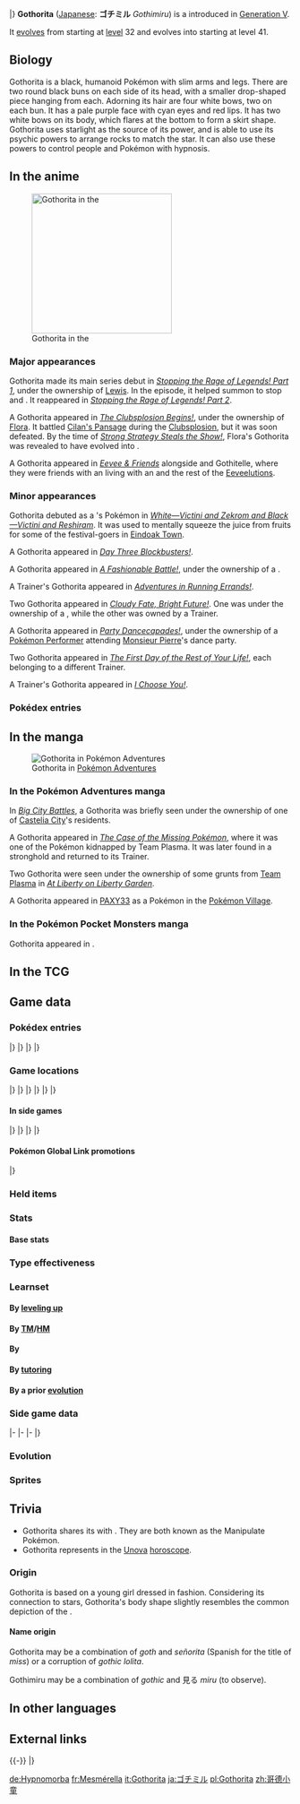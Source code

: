 {{PokémonPrevNext/Head|type=Psychic}}
{{PokémonPrevNext/Pokémon|type=Psychic|prevnum=574|prev=Gothita|nextnum=576|next=Gothitelle}}
|}
{{Pokémon Infobox
|name=Gothorita
|jname=ゴチミル
|jtranslit=Gochimiru
|tmname=Gothimiru
|category=Manipulate
|typebox=1
|type1=Psychic
|abilityn=d
|ability1=Frisk
|ability2=Competitive
|abilityd=Shadow Tag
|ndex=575
|udex=081
|u2dex=137
|karea=Mountain
|kdex=127
|height-ftin=2'04"
|height-m=0.7
|weight-lbs=39.7
|weight-kg=18.0
|egggroupn=1
|egggroup1=Human-Like
|eggcycles=20
|expyield=137
|lv100exp=1,059,860
|gendercode=191
|color=Purple
|catchrate=100
|evtotal=2
|evsd=2
|body=12
|pokefordex=gothorita
|generation=5
|friendship=70
}}
'''Gothorita''' ([[List of Japanese Pokémon names|Japanese]]: '''ゴチミル''' ''Gothimiru'') is a {{type|Psychic}} {{OBP|Pokémon|species}} introduced in [[Generation V]].

It [[Evolution|evolves]] from {{p|Gothita}} starting at [[level]] 32 and evolves into {{p|Gothitelle}} starting at level 41.

==Biology==
Gothorita is a black, humanoid Pokémon with slim arms and legs. There are two round black buns on each side of its head, with a smaller drop-shaped piece hanging from each. Adorning its hair are four white bows, two on each bun. It has a pale purple face with cyan eyes and red lips. It has two white bows on its body, which flares at the bottom to form a skirt shape. Gothorita uses starlight as the source of its power, and is able to use its psychic powers to arrange rocks to match the star. It can also use these powers to control people and Pokémon with hypnosis.

==In the anime==
[[File:Lewis Gothorita.png|thumb|250px|left|Gothorita in the {{pkmn|anime}}]]
===Major appearances===
Gothorita made its main series debut in ''[[BW059|Stopping the Rage of Legends! Part 1]]'', under the ownership of [[Lewis]]. In the episode, it helped summon {{p|Landorus}} to stop {{p|Tornadus}} and {{p|Thundurus}}. It reappeared in ''[[BW060|Stopping the Rage of Legends! Part 2]]''.

A Gothorita appeared in ''[[BW070|The Clubsplosion Begins!]]'', under the ownership of [[Flora]]. It battled [[Cilan's Pansage]] during the [[Clubsplosion]], but it was soon defeated. By the time of ''[[BW106|Strong Strategy Steals the Show!]]'', Flora's Gothorita was revealed to have evolved into {{p|Gothitelle}}.

A Gothorita appeared in ''[[PK25|Eevee & Friends]]'' alongside {{p|Gothita}} and Gothitelle, where they were friends with an {{p|Umbreon}} living with an {{p|Eevee}} and the rest of the [[Eeveelution]]s.

===Minor appearances===
Gothorita debuted as a {{pkmn|Trainer}}'s Pokémon in ''[[M14|White—Victini and Zekrom and Black—Victini and Reshiram]]''. It was used to mentally squeeze the juice from fruits for some of the festival-goers in [[Eindoak Town]].

A Gothorita appeared in ''[[XY040|Day Three Blockbusters!]]''.

A Gothorita appeared in ''[[XY073|A Fashionable Battle!]]'', under the ownership of a {{tc|Furisode Girl}}.

A Trainer's Gothorita appeared in ''[[XY084|Adventures in Running Errands!]]''.

Two Gothorita appeared in ''[[XY092|Cloudy Fate, Bright Future!]]''. One was under the ownership of a {{tc|Psychic}}, while the other was owned by a Trainer.

A Gothorita appeared in ''[[XY105|Party Dancecapades!]]'', under the ownership of a [[Pokémon Performer]] attending [[Monsieur Pierre]]'s dance party.

Two Gothorita appeared in ''[[XY138|The First Day of the Rest of Your Life!]]'', each belonging to a different Trainer.

A Trainer's Gothorita appeared in ''[[M20|I Choose You!]]''.

===Pokédex entries===
{{Animedexheader|Unova}}
{{Animedexbody|BW059|Gothorita|Ash's Pokédex|Gothorita, the Manipulate Pokémon and the [[evolution|evolved]] form of {{p|Gothita}}. Gothorita uses starlight as its power source. It arranges rocks in the same way as the stars, and can use its {{t|Psychic}} powers to control people and Pokémon.}}
{{Animedexfooter/Pokémon|''Best Wishes''|Unova}}

==In the manga==
[[File:Team Plasma Gothorita Adventures.png|thumb|Gothorita in [[Pokémon Adventures]]]]
===In the Pokémon Adventures manga===
In ''[[PS478|Big City Battles]]'', a Gothorita was briefly seen under the ownership of one of [[Castelia City]]'s residents.

A Gothorita appeared in ''[[PS479|The Case of the Missing Pokémon]]'', where it was one of the Pokémon kidnapped by Team Plasma. It was later found in a stronghold and returned to its Trainer.

Two Gothorita were seen under the ownership of some grunts from [[Team Plasma]] in ''[[PS480|At Liberty on Liberty Garden]]''.

A Gothorita appeared in [[PAXY33]] as a Pokémon in the [[Pokémon Village]].

===In the Pokémon Pocket Monsters manga===
Gothorita appeared in {{OBP|Pocket Monsters BW|Kosaku Anakubo}}.

==In the TCG==
{{main|Gothorita (TCG)}}

==Game data==
===Pokédex entries===
{{Dex/Header|type=Psychic}}
{{Dex/NA|gen=V}}
{{Dex/Gen|gen=V}}
{{Dex/Entry1|v=Black|t=FFF|entry=They use hypnosis to control people and Pokémon. Tales of Gothorita leading people astray are told in every corner.}}
{{Dex/Entry1|v=White|entry=Starlight is the source of their power. At night, they mark star positions by using psychic power to float stones.}}
{{Dex/Entry2|v=Black 2|v2=White 2|t=FFF|entry=According to many old tales, it creates friends for itself by controlling sleeping children on starry nights.}}
|}
|}
{{Dex/Gen|gen=VI}}
{{Dex/Entry1|v=X|t=FFF|entry=Starlight is the source of their power. At night, they mark star positions by using psychic power to float stones.}}
{{Dex/Entry1|v=Y|entry=According to many old tales, it creates friends for itself by controlling sleeping children on starry nights.}}
{{Dex/Entry1|v=Omega Ruby|t=FFF|entry=Starlight is the source of their power. At night, they mark star positions by using psychic power to float stones.}}
{{Dex/Entry1|v=Alpha Sapphire|t=FFF|entry=According to many old tales, it creates friends for itself by controlling sleeping children on starry nights.}}
|}
|}
{{Dex/Footer}}

===Game locations===
{{Availability/Header|type=Psychic}}
{{Availability/NA|gen=V}}
{{Availability/Gen|gen=V}}
{{Availability/Entry1|1|v=Black|t=fff|area={{rt|9|Unova}}}}
{{Availability/Entry1/None|1|v=White}}
{{Availability/Entry1|1|v=Black 2|t=fff|area={{rt|9|Unova}}, [[Strange House]]}}
{{Availability/Entry1/None|1|v=White 2}}
|}
|}
{{Availability/Gen|gen=VI}}
{{Availability/Entry2|v=X|v2=Y|t=fff|area={{rt|20|Kalos}}, [[Pokémon Village]], [[Friend Safari]] ([[Friend Safari#Psychic-type Safari|Psychic]])}}
{{Availability/Entry2|v=Omega Ruby|v2=Alpha Sapphire|t=fff|t2=fff|area=[[Evolution|Evolve]] {{p|Gothita}}}}
|}
|}
{{Availability/Gen|gen=VII}}
{{Availability/Entry2|v=Sun|v2=Moon|area=[[Evolution|Evolve]] {{p|Gothita}}}}
{{Availability/Entry2/None|v=Ultra Sun|v2=Ultra Moon}}
|}
|}
{{Availability/Footer}}

====In side games====
{{Availability/Header|type=Psychic}}
{{Availability/NA|gen=V}}
{{Availability/Gen|gen=V}}
{{Availability/Entry1|1|v=Rumble Blast|color={{fire color}}|area=Tower: [[Challenger's Ground]], [[Frozen Tundra]], [[World Axle - B2F]]}}
{{Availability/Entry1|1|v=PokéPark 2|link=PokéPark 2: Wonders Beyond|color={{grass color}}|area=[[Wish Park]]}}
{{Availability/Entry1|1|v=Conquest|color={{silver color}}|area=[[Illusio]]}}
{{Availability/Entry1|1|v=MD GTI|link=Pokémon Mystery Dungeon: Gates to Infinity|color={{silver color}}|area=[[Ochre Quarry]] (1F-13F), [[Daybreak Ridge]] (1F-6F), [[Freezing Pillar]] (1F-14F), [[Windy Shoreline]] (1F-11F), [[Rusty Mountain]] (Golden Chamber), [[Jaws of the Abyss]] (B1-B28), [[Smoking Mountain]] (1F-24F), Magnagate dungeons}}
{{Availability/Entry1|1|v=Rumble U|color={{fire color}}|area=[[Aquatic Hill#The Floors Are Hot!|Aquatic Hill: The Floors Are Hot!]]}}
|}
|}
{{Availability/Gen|gen=VI}}
{{Availability/Entry1|1|v=Battle Trozei|color={{defense color}}|area=[[Island of Haste#Stage 6|Island of Haste: Stage 6]]}}
{{Availability/Entry1|1|v=Shuffle|color={{beauty color}}|area=[[Albens Town|Albens Town: Stage 216]]}}
{{Availability/Entry1|1|v=Rumble World|color={{fire color}}|area=[[White Ruins (Rumble World)#Ivory Pillar|White Ruins: Ivory Pillar]] <small>(All Areas)</small>, [[Legend Terrain#Bastion of Beginnings|Legend Terrain: Bastion of Beginnings]] <small>(Entrance, Center, Back)</small>}}
|}
|}
{{Availability/Footer}}

====Pokémon Global Link promotions====
{{eventAvail/h|type=Psychic}}
{{eventAvail|{{gameabbrev5|B2W2}}|Global Link Gothorita|Japanese|PGL|32|August 9, 2012 to July 31, 2013|link=List of Pokémon Global Link promotions/Pokémon#Gothorita}}
{{eventAvail|{{gameabbrev5|B2W2}}|Global Link Gothorita|Korean|PGL|32|November 11, 2012 to July 31, 2013|link=List of Pokémon Global Link promotions/Pokémon#Gothorita}}
{{eventAvail|{{gameabbrev5|B2W2}}|Global Link Gothorita|English|PGL|32|November 22, 2012 to July 25, 2013|link=List of Pokémon Global Link promotions/Pokémon#Gothorita}}
{{eventAvail|{{gameabbrev5|B2W2}}|Global Link Gothorita|French|PGL|32|November 22, 2012 to July 25, 2013|link=List of Pokémon Global Link promotions/Pokémon#Gothorita}}
{{eventAvail|{{gameabbrev5|B2W2}}|Global Link Gothorita|German|PGL|32|November 22, 2012 to July 25, 2013|link=List of Pokémon Global Link promotions/Pokémon#Gothorita}}
{{eventAvail|{{gameabbrev5|B2W2}}|Global Link Gothorita|Italian|PGL|32|November 22, 2012 to July 25, 2013|link=List of Pokémon Global Link promotions/Pokémon#Gothorita}}
{{eventAvail|{{gameabbrev5|B2W2}}|Global Link Gothorita|Spanish|PGL|32|November 22, 2012 to July 25, 2013|link=List of Pokémon Global Link promotions/Pokémon#Gothorita}}
{{eventAvail|{{gameabbrev5|B2W2}}|Global Link Gothorita|Japanese|PGL|32|December 14, 2012 to August 27, 2013|link=List of Pokémon Global Link promotions/Pokémon#Imprison Gothorita}}
|}

===Held items===
{{HeldItems|type=Psychic
|bl21=Persim Berry|bl21type=Berry|bl21rar=50
|event1=Focus Band|event1type=None|event1rar=100
}}

===Stats===
====Base stats====
{{BaseStats
|type=Psychic
|HP=60
|Attack=45
|Defense=70
|SpAtk=75
|SpDef=85
|Speed=55}}

===Type effectiveness===
{{TypeEffectiveness
|type1=Psychic
|Normal=100
|Flying=100
|Fighting=50
|Ground=100
|Rock=100
|Bug=200
|Poison=100
|Ghost=200
|Steel=100
|Fire=100
|Grass=100
|Electric=100
|Psychic=50
|Water=100
|Ice=100
|Dragon=100
|Dark=200
|Fairy=100}}

===Learnset===
====By [[Level|leveling up]]====
{{learnlist/levelh/7|Gothorita|Psychic|Psychic|5}}
{{learnlist/level7|1|Pound|Normal|Physical|40|100|35}}
{{learnlist/level7|1|Confusion|Psychic|Special|50|100|25||'''}}
{{learnlist/level7|1|Tickle|Normal|Status|&mdash;|100|20}}
{{learnlist/level7|1|Play Nice|Normal|Status|&mdash;|&mdash;|20}}
{{learnlist/level7|3|Confusion|Psychic|Special|50|100|25||'''}}
{{learnlist/level7|7|Tickle|Normal|Status|&mdash;|100|20}}
{{learnlist/level7|10|Fake Tears|Dark|Status|&mdash;|100|20}}
{{learnlist/level7|14|Double Slap|Normal|Physical|15|85|10}}
{{learnlist/level7|16|Psybeam|Psychic|Special|65|100|20||'''}}
{{learnlist/level7|19|Embargo|Dark|Status|&mdash;|100|15}}
{{learnlist/level7|24|Feint Attack|Dark|Physical|60|&mdash;|20}}
{{learnlist/level7|25|Psyshock|Psychic|Special|80|100|10||'''}}
{{learnlist/level7|28|Flatter|Dark|Status|&mdash;|100|15}}
{{learnlist/level7|31|Future Sight|Psychic|Special|120|100|10||'''}}
{{learnlist/level7|34|Heal Block|Psychic|Status|&mdash;|100|15}}
{{learnlist/level7|39|Psychic|Psychic|Special|90|100|10||'''}}
{{learnlist/level7|43|Telekinesis|Psychic|Status|&mdash;|&mdash;|15}}
{{learnlist/level7|50|Charm|Fairy|Status|&mdash;|100|20}}
{{learnlist/level7|53|Magic Room|Psychic|Status|&mdash;|&mdash;|10}}
{{learnlist/levelf/7|Gothorita|Psychic|Psychic|5}}

====By [[TM]]/[[HM]]====
{{learnlist/tmh/7|Gothorita|Psychic|Psychic|5}}
{{learnlist/tm7|TM03|Psyshock|Psychic|Special|80|100|10||'''}}
{{learnlist/tm7|TM04|Calm Mind|Psychic|Status|&mdash;|&mdash;|20}}
{{learnlist/tm7|TM06|Toxic|Poison|Status|&mdash;|90|10}}
{{learnlist/tm7|TM10|Hidden Power|Normal|Special|60|100|15}}
{{learnlist/tm7|TM12|Taunt|Dark|Status|&mdash;|100|20}}
{{learnlist/tm7|TM16|Light Screen|Psychic|Status|&mdash;|&mdash;|30}}
{{learnlist/tm7|TM17|Protect|Normal|Status|&mdash;|&mdash;|10}}
{{learnlist/tm7|TM18|Rain Dance|Water|Status|&mdash;|&mdash;|5}}
{{learnlist/tm7|TM20|Safeguard|Normal|Status|&mdash;|&mdash;|25}}
{{learnlist/tm7|TM21|Frustration|Normal|Physical|&mdash;|100|20}}
{{learnlist/tm7|TM24|Thunderbolt|Electric|Special|90|100|15}}
{{learnlist/tm7|TM27|Return|Normal|Physical|&mdash;|100|20}}
{{learnlist/tm7|TM29|Psychic|Psychic|Special|90|100|10||'''}}
{{learnlist/tm7|TM30|Shadow Ball|Ghost|Special|80|100|15}}
{{learnlist/tm7|TM32|Double Team|Normal|Status|&mdash;|&mdash;|15}}
{{learnlist/tm7|TM33|Reflect|Psychic|Status|&mdash;|&mdash;|20}}
{{learnlist/tm7|TM39|Rock Tomb|Rock|Physical|60|95|15}}
{{learnlist/tm7|TM41|Torment|Dark|Status|&mdash;|100|15}}
{{learnlist/tm7|TM42|Facade|Normal|Physical|70|100|20}}
{{learnlist/tm7|TM44|Rest|Psychic|Status|&mdash;|&mdash;|10}}
{{learnlist/tm7|TM45|Attract|Normal|Status|&mdash;|100|15}}
{{learnlist/tm7|TM46|Thief|Dark|Physical|60|100|25}}
{{learnlist/tm7|TM48|Round|Normal|Special|60|100|15}}
{{learnlist/tm7|TM53|Energy Ball|Grass|Special|90|100|10}}
{{learnlist/tm7|TM56|Fling|Dark|Physical|&mdash;|100|10}}
{{learnlist/tm7|TM57|Charge Beam|Electric|Special|50|90|10}}
{{learnlist/tm7|TM63|Embargo|Dark|Status|&mdash;|100|15}}
{{learnlist/tm7|TM66|Payback|Dark|Physical|50|100|10}}
{{learnlist/tm7|TM73|Thunder Wave|Electric|Status|&mdash;|90|20}}
{{learnlist/tm7|TM77|Psych Up|Normal|Status|&mdash;|&mdash;|10}}
{{learnlist/tm7|TM80|Rock Slide|Rock|Physical|75|90|10}}
{{learnlist/tm7|TM85|Dream Eater|Psychic|Special|100|100|15||'''}}
{{learnlist/tm7|TM86|Grass Knot|Grass|Special|&mdash;|100|20}}
{{learnlist/tm7|TM87|Swagger|Normal|Status|&mdash;|85|15}}
{{learnlist/tm7|TM88|Sleep Talk|Normal|Status|&mdash;|&mdash;|10}}
{{learnlist/tm7|TM90|Substitute|Normal|Status|&mdash;|&mdash;|10}}
{{learnlist/tm7|TM92|Trick Room|Psychic|Status|&mdash;|&mdash;|5}}
{{learnlist/tm7|TM97|Dark Pulse|Dark|Special|80|100|15}}
{{learnlist/tm7|TM100|Confide|Normal|Status|&mdash;|&mdash;|20}}
{{learnlist/tmf/7|Gothorita|Psychic|Psychic|5}}

====By {{pkmn|breeding}}====
{{learnlist/breedh/7|Gothorita|Psychic|Psychic|5}}
{{learnlist/breed7|{{MSP|063|Abra}}{{MSP|064|Kadabra}}{{MSP|065|Alakazam}}{{MSP|066|Machop}}{{MSP|067|Machoke}}{{MSP|068|Machamp}}<br>{{MSP|096|Drowzee}}{{MSP|097|Hypno}}{{MSP|106|Hitmonlee}}{{MSP|107|Hitmonchan}}{{MSP|237|Hitmontop}}{{MSP|122|Mr. Mime}}<br>{{MSP|125|Electabuzz}}{{MSP|466|Electivire}}{{MSP|126|Magmar}}{{MSP|467|Magmortar}}{{MSP|296|Makuhita}}{{MSP|297|Hariyama}}<br>{{MSP|302|Sableye}}{{MSP|307|Meditite}}{{MSP|308|Medicham}}{{MSP|313|Volbeat}}{{MSP|327|Spinda}}{{MSP|331|Cacnea}}<br>{{MSP|332|Cacturne}}{{MSP|390|Chimchar}}{{MSP|391|Monferno}}{{MSP|392|Infernape}}{{MSP|427|Buneary}}{{MSP|428|Lopunny}}<br>{{MSP|448|Lucario}}{{MSP|453|Croagunk}}{{MSP|454|Toxicroak}}|Captivate|Normal|Status|&mdash;|100|20|‡}}
{{learnlist/breed7|{{MSP|302|Sableye}}{{MSP|331|Cacnea}}{{MSP|332|Cacturne}}{{MSP|448|Lucario}}{{MSP|453|Croagunk}}{{MSP|454|Toxicroak}}<br>{{MSP|605|Elgyem}}{{MSP|606|Beheeyem}}{{MSP|624|Pawniard}}{{MSP|625|Bisharp}}{{MSP|674|Pancham}}{{MSP|675|Pangoro}}<br>|Dark Pulse|Dark|Special|80|100|15}}
{{learnlist/breed7|{{MSP|448|Lucario}}|Heal Pulse|Psychic|Status|&mdash;|&mdash;|10}}
{{learnlist/breed7|{{MSP|302|Sableye}}|Mean Look|Normal|Status|&mdash;|&mdash;|5}}
{{learnlist/breed7|{{MSP|064|Kadabra}}{{MSP|065|Alakazam}}{{MSP|605|Elgyem}}{{MSP|606|Beheeyem}}|Miracle Eye|Psychic|Status|&mdash;|&mdash;|40}}
{{learnlist/breed7|{{MSP|428|Lopunny}}|Mirror Coat|Psychic|Special|&mdash;|100|20}}
{{learnlist/breed7|{{MSP|327|Spinda}}|Uproar|Normal|Special|90|100|10}}
{{learnlist/breedf/7|Gothorita|Psychic|Psychic|5}}

====By [[Move Tutor|tutoring]]====
{{learnlist/tutorh/7|Gothorita|Psychic|Psychic|5}}
{{learnlist/tutor7|Ally Switch|Psychic|Status|—|—|15|||no|yes}}
{{learnlist/tutor7|Covet|Normal|Physical|60|100|25|||no|yes}}
{{learnlist/tutor7|Foul Play|Dark|Physical|95|100|15|||no|yes}}
{{learnlist/tutor7|Gravity|Psychic|Status|—|—|5|||no|yes}}
{{learnlist/tutor7|Heal Bell|Normal|Status|—|—|5|||no|yes}}
{{learnlist/tutor7|Helping Hand|Normal|Status|—|—|20|||no|yes}}
{{learnlist/tutor7|Magic Coat|Psychic|Status|—|—|15|||no|yes}}
{{learnlist/tutor7|Magic Room|Psychic|Status|—|—|10|||no|yes}}
{{learnlist/tutor7|Recycle|Normal|Status|—|—|10|||no|yes}}
{{learnlist/tutor7|Role Play|Psychic|Status|—|—|10|||no|yes}}
{{learnlist/tutor7|Shock Wave|Electric|Special|60|—|20|||no|yes}}
{{learnlist/tutor7|Signal Beam|Bug|Special|75|100|15|||no|yes}}
{{learnlist/tutor7|Skill Swap|Psychic|Status|—|—|10|||no|yes}}
{{learnlist/tutor7|Snatch|Dark|Status|—|—|10|||no|yes}}
{{learnlist/tutor7|Snore|Normal|Special|50|100|15|||no|yes}}
{{learnlist/tutor7|Telekinesis|Psychic|Status|—|—|15|||no|yes}}
{{learnlist/tutor7|Trick|Psychic|Status|—|100|10|||no|yes}}
{{learnlist/tutor7|Uproar|Normal|Special|90|100|10|||no|yes}}
{{learnlist/tutor7|Zen Headbutt|Psychic|Physical|80|90|15||'''|no|yes}}
{{learnlist/tutorf/7|Gothorita|Psychic|Psychic|5}}

====By a prior [[evolution]]====
{{learnlist/prevoh/7|Gothorita|Psychic|Psychic|5}}
{{Learnlist/prevo7null}}
{{learnlist/prevof/7|Gothorita|Psychic|Psychic|5}}

===Side game data===
{{Spindata/Head|type=Psychic}}
{{Spindata/RumbleBlast|col=6|type=Psychic
|att=2
|def=3
|speed=3
}}
|-
{{Spindata/PokéPark2|col=6|type=Psychic|ndex=575
|pad=He lived in the [[Tech Area]], but he used to live somewhere else. He's become strong to protect {{p|Gothitelle}} and {{p|Gothita}}
}}
|-
{{Spindata/Conquest|col=6|type=Psychic|ndex=575
|HP=2
|atk=2
|def=3
|spd=2
|range=3
|move=Psybeam
|ability1=Instinct
|ability2=Perception
|ability3=Calming
|evo=Evolves from {{p|Gothita}} when its Defense is 70 or higher<br>Evolves into {{p|Gothitelle}} when its Defense is 106 or higher
|link='''[[Gracia]]''', {{DL|List of Pokémon Conquest characters|Ise}}, and {{DL|List of Pokémon Conquest characters|Tadaoki}}
}}
|-
{{Spindata/Battle Trozei|col=3|type=Psychic|ndex=575
|power=2
}}
{{Spindata/Shuffle|col=3|type=Psychic|ndex=575|num=292
|min=50
|max=100
|raisemaxlevel=5
|skill=Sleep Charm
|skilldesc=Leaves the foe asleep.
}}
|}

===Evolution===
{{evobox-3
|type1=Psychic
|no1=574
|name1=Gothita
|type1-1=Psychic
|evo1={{bag|Rare Candy}}<br>{{color2|000|Level|Level 32}}
|no2=575
|name2=Gothorita
|type1-2=Psychic
|evo2={{bag|Rare Candy}}<br>{{color2|000|Level|Level 41}}
|no3=576
|name3=Gothitelle
|type1-3=Psychic}}

===Sprites===
{{Spritebox/Header|type=Psychic}}
{{Spritebox/NA|gen=V}}
{{Spritebox/5|ndex=575}}
{{Spritebox/6|ndex=575}}
{{Spritebox/7|ndex=575}}
{{Spritebox/Footer|575|Gothorita}}

==Trivia==
* Gothorita shares its {{pkmn|category}} with {{p|Grumpig}}. They are both known as the Manipulate Pokémon.
* Gothorita represents {{wp|September}} in the [[Unova]] [[horoscope]].

===Origin===
Gothorita is based on a young girl dressed in {{wp|Lolita fashion#Gothic Lolita|Gothic lolita}} fashion. Considering its connection to stars, Gothorita's body shape slightly resembles the common depiction of the {{wp|astrological sign}} {{wp|Libra (astrology)|Libra}}.

====Name origin====
Gothorita may be a combination of ''goth'' and ''señorita'' (Spanish for the title of ''miss'') or a corruption of ''gothic lolita''.

Gothimiru may be a combination of ''gothic'' and 見る ''miru'' (to observe).

==In other languages==
{{Other languages|type=Psychic|type2=Psychic
|ja=ゴチミル ''Gothimiru''|jameaning=From ''gothic'' and {{tt|見る ''miru''|to observe}}
|fr=Mesmérella|frmeaning=From ''{{tt|mesmériser|mesmerize, hypnotize}}'' and ''Cinderella''
|es=Gothorita|esmeaning=Same as English name
|de=Hypnomorba|demeaning=From ''{{tt|Hypnose|hypnosis}}'' and ''morbid''
|it=Gothorita|itmeaning=Same as English name
|ko=고디보미 ''Godibomi''|komeaning=From ''Gothic'' and {{tt|보다 ''boda''|to see}}
|zh_cmn=哥德小童 ''Gēdéxiǎotóng''|zh_cmnmeaning=From {{tt|哥德 ''Gēdé''|gothic}} and {{tt|小童 ''xiǎotóng''|child}}
|ru=Гофорита ''Goforita''|rumeaning=From English name
}}
{{left clear}}
<!--
==Notes==
<references />-->

==External links==

{{-}}
{{PokémonPrevNext/Head|type=Psychic}}
{{PokémonPrevNext/Pokémon|type=Psychic|prevnum=574|prev=Gothita|nextnum=576|next=Gothitelle}}
|}
{{Project Pokédex notice}}

[[de:Hypnomorba]]
[[fr:Mesmérella]]
[[it:Gothorita]]
[[ja:ゴチミル]]
[[pl:Gothorita]]
[[zh:哥德小童]]